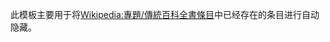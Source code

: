 <includeonly><!-- 在這裡加入模板的保護標識 --></includeonly><noinclude>{{template doc page viewed directly}}</noinclude>
<!-- 在本行下編輯模板說明 -->
此模板主要用于将[[Wikipedia:專題/傳統百科全書條目]]中已经存在的条目进行自动隐藏。
<includeonly>
<!-- 本行下加入模板的分類 -->

<!-- 本行下加入模板的跨語言鏈接 -->

</includeonly>